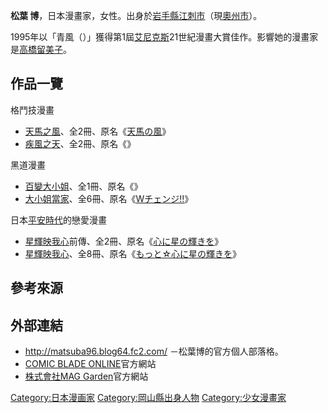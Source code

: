 {{Link style|time=2020-06-16T09:24:25+00:00}}
{{Japanese|japanese=松葉 博|kana=まつば ひろ|romaji=Matsuba Hiro}}
{{漫畫}}
'''松葉 博'''{{BD|1971年|9月6日}}，日本漫畫家，女性。出身於[[岩手縣|岩手縣]][[江刺市|江刺市]]（現[[奧州市|奧州市]]）。 

1995年以「青風（<small>{{lang|ja|青い風}}</small>）」獲得第1屆[[艾尼克斯|艾尼克斯]]21世紀漫畫大賞佳作。影響她的漫畫家是[[高橋留美子|高橋留美子]]。

== 作品一覽 ==
; 格鬥技漫畫
* [[天馬之風|天馬之風]]、全2冊、原名《[[:ja:天馬の風|天馬の風]]》
* [[疾風之天|疾風之天]]、全2冊、原名《{{lang|ja|大正格闘浪漫 疾風の天}}》

; 黑道漫畫
* [[百變大小姐|百變大小姐]]、全1冊、原名《{{lang|ja|ちぇんじ²!!}}》
* [[大小姐當家|大小姐當家]]、全6冊、原名《[[:ja:Wチェンジ!!|Wチェンジ!!]]》

; 日本[[平安時代|平安時代]]的戀愛漫畫
* [[星輝映我心|星輝映我心]]前傳、全2冊、原名《[[:ja:心に星の輝きを|心に星の輝きを]]》
* [[星輝映我心|星輝映我心]]、全8冊、原名《[[:ja:もっと☆心に星の輝きを|もっと☆心に星の輝きを]]》

== 參考來源 ==
{{reflist}}

== 外部連結 ==
* http://matsuba96.blog64.fc2.com/ {{Wayback|url=http://matsuba96.blog64.fc2.com/ |date=20190628133231 }} {{ja icon}}－松葉博的官方個人部落格。
* [https://web.archive.org/web/20140626025610/http://www.mag-garden.co.jp/comic-blade/top.html COMIC BLADE ONLINE]官方網站 {{ja icon}}
* [http://www.mag-garden.co.jp/ 株式會社MAG Garden]官方網站 {{ja icon}}
{{Japanese cartoonist-stub}}
{{Normdaten}}
{{DEFAULTSORT:Matsuba Hiro}}
[[Category:日本漫画家|Category:日本漫画家]]
[[Category:岡山縣出身人物|Category:岡山縣出身人物]]
[[Category:少女漫畫家|Category:少女漫畫家]]